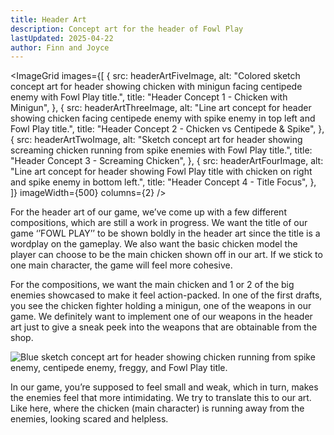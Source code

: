 ```yaml
---
title: Header Art
description: Concept art for the header of Fowl Play
lastUpdated: 2025-04-22
author: Finn and Joyce
---
```



<ImageGrid
  images={[
    {
      src: headerArtFiveImage,
      alt: "Colored sketch concept art for header showing chicken with minigun facing centipede enemy with Fowl Play title.",
      title: "Header Concept 1 - Chicken with Minigun",
    },
    {
      src: headerArtThreeImage,
      alt: "Line art concept for header showing chicken facing centipede enemy with spike enemy in top left and Fowl Play title.",
      title: "Header Concept 2 - Chicken vs Centipede & Spike",
    },
    {
      src: headerArtTwoImage,
      alt: "Sketch concept art for header showing screaming chicken running from spike enemies with Fowl Play title.",
      title: "Header Concept 3 - Screaming Chicken",
    },
    {
      src: headerArtFourImage,
      alt: "Line art concept for header showing Fowl Play title with chicken on right and spike enemy in bottom left.",
      title: "Header Concept 4 - Title Focus",
    },
  ]}
  imageWidth={500}
  columns={2}
/>

For the header art of our game, we’ve come up with a few different compositions, which are still a work in progress. We want the title of our game ‘’FOWL PLAY’’ to be shown boldly in the header art since the title is a wordplay on the gameplay. We also want the basic chicken model the player can choose to be the main chicken shown off in our art. If we stick to one main character, the game will feel more cohesive.

For the compositions, we want the main chicken and 1 or 2 of the big enemies showcased to make it feel action-packed. In one of the first drafts, you see the chicken fighter holding a minigun, one of the weapons in our game. We definitely want to implement one of our weapons in the header art just to give a sneak peek into the weapons that are obtainable from the shop.

<Image
  src={headerArtOneImage}
  title="Header Concept 5 - Blue Sketch Running"
  alt="Blue sketch concept art for header showing chicken running from spike enemy, centipede enemy, freggy, and Fowl Play title."
  width={600}
/>

In our game, you’re supposed to feel small and weak, which in turn, makes the enemies feel that more intimidating. We try to translate this to our art. Like here, where the chicken (main character) is running away from the enemies, looking scared and helpless.
